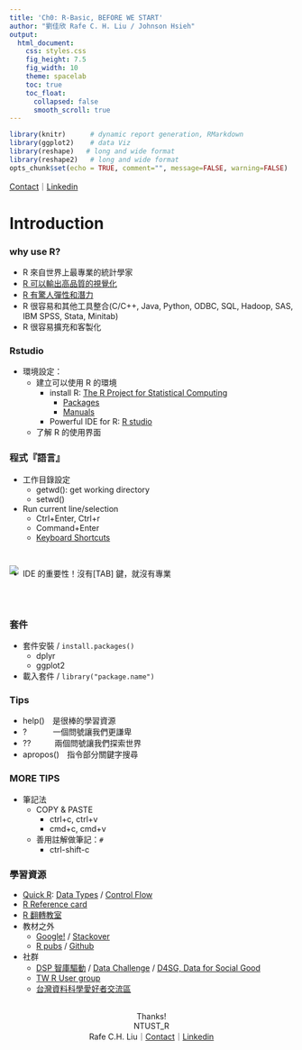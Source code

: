---
title: 'Ch0: R-Basic, BEFORE WE START'
author: "劉佳欣 Rafe C. H. Liu / Johnson Hsieh"
output:
  html_document:
    css: styles.css
    fig_height: 7.5
    fig_width: 10
    theme: spacelab
    toc: true
    toc_float: 
      collapsed: false
      smooth_scroll: true
---
```{r setup, include=FALSE, cache=FALSE}
library(knitr)      # dynamic report generation, RMarkdown
library(ggplot2)    # data Viz
library(reshape)   # long and wide format
library(reshape2)   # long and wide format
opts_chunk$set(echo = TRUE, comment="", message=FALSE, warning=FALSE)
```

[Contact](mailto:snexuz@gmail.com)｜[Linkedin](http://tw.linkedin.com/in/rafechliu)

# Introduction
### why use R?
  - R 來自世界上最專業的統計學家
  - [R 可以輸出高品質的視覺化](http://www.r-bloggers.com/mapping-the-worlds-biggest-airlines/)
  - [R 有驚人彈性和潛力](http://r4stats.com/2013/03/19/r-2012-growth-exceeds-sas-all-time-total/)
  - R 很容易和其他工具整合(C/C++, Java, Python, ODBC, SQL, Hadoop, SAS, IBM SPSS, Stata, Minitab)
  - R 很容易擴充和客製化

### Rstudio
- 環境設定：
    - 建立可以使用 R 的環境
        - install R: [The R Project for Statistical Computing](http://www.r-project.org/)
          - [Packages](https://cloud.r-project.org/web/packages/)
          - [Manuals](https://cloud.r-project.org/)
        - Powerful IDE for R: [R studio ](http://www.rstudio.com/)
    - 了解 R 的使用界面

### 程式『語言』
- 工作目錄設定
    - getwd(): get working directory
    - setwd() 
- Run current line/selection
    - Ctrl+Enter, Ctrl+r
    - Command+Enter
    - [Keyboard Shortcuts](https://support.rstudio.com/hc/en-us/articles/200711853-Keyboard-Shortcuts)

<br>

- IDE 的重要性！沒有[TAB] 鍵，就沒有專業

<img src='img/tabs.jpg' align='center' style='margin-top: -38px;'></img>

<br>

### 套件

- 套件安裝 / `install.packages()`
    - dplyr
    - ggplot2
- 載入套件 / `library("package.name")`


### Tips
* help()　是很棒的學習資源
* ? 　　　一個問號讓我們更謙卑
* ??　　　兩個問號讓我們探索世界
* apropos()　指令部分關鍵字搜尋

### MORE TIPS
- 筆記法
    - COPY & PASTE
        - ctrl+c, ctrl+v
        - cmd+c, cmd+v
    - 善用註解做筆記：``#`` 
        - ctrl-shift-c

### 學習資源
- [Quick R](http://www.statmethods.net/index.html): [Data Types](http://www.statmethods.net/input/datatypes.html) / [Control Flow](http://www.statmethods.net/management/controlstructures.html)
- [R Reference card](http://cran.r-project.org/doc/contrib/Short-refcard.pdf)
- [R 翻轉教室](http://wush978.github.io/DataScienceAndR/)
- 教材之外
    - [Google!](http://www.google.com) / [Stackover](http://stackoverflow.com/)
    - [R pubs](https://rpubs.com/) / [Github](https://github.com/explore)
- 社群
    - [DSP 智庫驅動](http://dsp.im/) / [Data Challenge](http://dc.dsp.im/main/content/KAMERA-Emergency-Medicine-Challenge) / [D4SG, Data for Social Good](https://www.facebook.com/groups/1642333189376600/?fref=ts) 
    - [TW R User group](http://www.meetup.com/Taiwan-R/)
    - [台灣資料科學愛好者交流區](https://www.facebook.com/groups/datasci.tw/?fref=ts)

<div style="text-align: center;">
<br> Thanks!<br>
NTUST_R<br>
Rafe C.H. Liu｜[Contact](mailto:snexuz@gmail.com)｜[Linkedin](http://tw.linkedin.com/in/rafechliu)
</div>